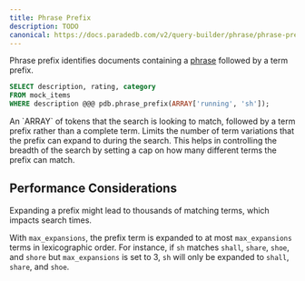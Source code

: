 ```yaml
---
title: Phrase Prefix
description: TODO
canonical: https://docs.paradedb.com/v2/query-builder/phrase/phrase-prefix
---
```


Phrase prefix identifies documents containing a [phrase](/documentation/concepts/phrase) followed by a term prefix.

```sql
SELECT description, rating, category
FROM mock_items
WHERE description @@@ pdb.phrase_prefix(ARRAY['running', 'sh']);
```

<div className="mt-8" />

<ParamField body="phrases" required>
  An `ARRAY` of tokens that the search is looking to match, followed by a term
  prefix rather than a complete term.
</ParamField>
<ParamField body="max_expansions" default={50}>
  Limits the number of term variations that the prefix can expand to during the
  search. This helps in controlling the breadth of the search by setting a cap
  on how many different terms the prefix can match.
</ParamField>

## Performance Considerations

Expanding a prefix might lead to thousands of matching terms, which impacts search times.

With `max_expansions`, the prefix term is expanded to at most `max_expansions` terms
in lexicographic order. For instance, if `sh` matches `shall`, `share`, `shoe`, and `shore` but `max_expansions` is set to 3,
`sh` will only be expanded to `shall`, `share`, and `shoe`.

